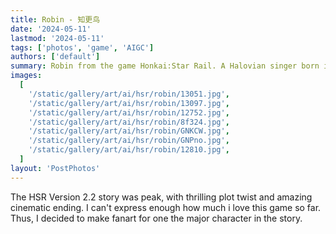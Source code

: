 ```yaml
---
title: Robin - 知更鸟
date: '2024-05-11'
lastmod: '2024-05-11'
tags: ['photos', 'game', 'AIGC']
authors: ['default']
summary: Robin from the game Honkai:Star Rail. A Halovian singer born in Penacony and rose to cosmic fame. An elegant and demure young lady and a follower of the path of Harmony.
images:
  [
    '/static/gallery/art/ai/hsr/robin/13051.jpg',
    '/static/gallery/art/ai/hsr/robin/13097.jpg',
    '/static/gallery/art/ai/hsr/robin/12752.jpg',
    '/static/gallery/art/ai/hsr/robin/8f324.jpg',
    '/static/gallery/art/ai/hsr/robin/GNKCW.jpg',
    '/static/gallery/art/ai/hsr/robin/GNPno.jpg',
    '/static/gallery/art/ai/hsr/robin/12810.jpg',
  ]
layout: 'PostPhotos'
---
```


The HSR Version 2.2 story was peak, with thrilling plot twist and amazing cinematic ending. I can't express enough how much i love this game so far.
Thus, I decided to make fanart for one the major character in the story.
